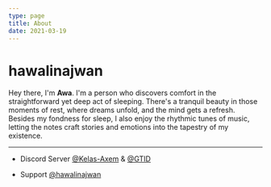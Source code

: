 ```yaml
---
type: page
title: About
date: 2021-03-19
---
```


# hawalinajwan



<p 
className="awah"
/>


Hey there, I'm __Awa__. I'm a person who discovers comfort in the straightforward yet deep act of sleeping. There's a tranquil beauty in those moments of rest, where dreams unfold, and the mind gets a refresh. Besides my fondness for sleep, I also enjoy the rhythmic tunes of music, letting the notes craft stories and emotions into the tapestry of my existence.

---



 - Discord Server [@Kelas-Axem](https://kxm.hawalinajwan.site/ "Kelas Axem") & [@GTID](https://discord.gg/joingtid "GTID")

 - Support [@hawalinajwan](https://saweria.co/hawalinajwan "hawalinajwan") 

   
  
